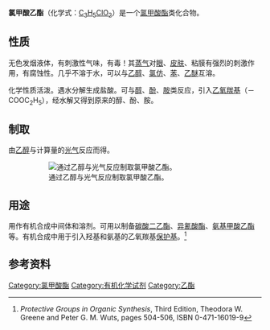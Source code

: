 {{Chembox
| NameEn = Ethyl Chloroformate
|Reference=<ref>''[[Merck_Index|Merck Index]]'', 11th Edition, '''3742'''.</ref>
|ImageFile=Ethyl chloroformiate.svg
|ImageSize=120px
|IUPACName=
|OtherNames=氯碳酸乙酯；氯烷酸乙酯；氯蚁酸乙酯；乙基氯甲酸酯；氯碳酸乙酯
|Section1={{Chembox Identifiers
| CASNo = 541-41-3 
| CASNo_Ref = {{cascite|correct|CAS}}
|  PubChem = 10928
|  SMILES = CCOC(=O)Cl
|  ChemSpiderID_Ref  = {{chemspidercite|correct|chemspider}}|  ChemSpiderID  =  10465
|  InChI  =  1/C3H5ClO2/c1-2-6-3(4)5/h2H2,1H3
|  InChIKey  =  RIFGWPKJUGCATF-UHFFFAOYAX
|  StdInChI_Ref  = {{stdinchicite|correct|chemspider}}|  StdInChI  =  1S/C3H5ClO2/c1-2-6-3(4)5/h2H2,1H3
|  StdInChIKey_Ref  = {{stdinchicite|correct|chemspider}}|  StdInChIKey  =  RIFGWPKJUGCATF-UHFFFAOYSA-N
}}
|Section2={{Chembox Properties
|  Formula=C<sub>3</sub>H<sub>5</sub>ClO<sub>2</sub>
|  MolarMass=108.52 
|  Appearance=无色液体
|  Density=1.14 g/cm<sup>3</sup> (20°C)
|  MeltingPt=−80.6 °C
|  BoilingPt=93–95 °C
|  Solubility=分解
|  VaporPressure = 54 hPa (20 °C)
  }}
|Section3={{Chembox Hazards
|  EUHazardSymbol = {{Chembox EUHazardSymbol|F|T+}}
|  FlashPt=
|  Autoignition=
|  RPhrases = {{R11}}, {{R26}}, {{R21/22}}, {{R34}}
|  SPhrases = {{S1/2}}, {{S26}}, {{S16}}, {{S28}}, {{S33}}, {{S36/37/39}}, {{S45}}
|  LD50 = 240 mg/kg (大鼠经口)
  }}
}}

'''氯甲酸乙酯'''（化学式：[[C3H5ClO2|C<sub>3</sub>H<sub>5</sub>ClO<sub>2</sub>]]）是一个[[氯甲酸酯|氯甲酸酯]]类化合物。

==性质==
无色发烟液体，有刺激性气味，有毒！其[[蒸气|蒸气]]对[[眼|眼]]、[[皮肤|皮肤]]、粘膜有强烈的刺激作用，有腐蚀性。几乎不溶于水，可以与[[乙醇|乙醇]]、[[氯仿|氯仿]]、[[苯|苯]]、[[乙醚|乙醚]]互溶。

化学性质活泼。遇水分解生成盐酸。可与[[醇|醇]]、[[酚|酚]]、[[胺|胺]]类反应，引入[[乙氧羰基|乙氧羰基]]（－COOC<sub>2</sub>H<sub>5</sub>），经水解又得到原来的醇、酚、胺。

==制取==
由[[乙醇|乙醇]]与计算量的[[光气|光气]]反应而得。

:[[File:Synthesis_Ethylchloroformiate_A.svg|通过乙醇与光气反应制取氯甲酸乙酯。]]

==用途==
用作有机合成中间体和溶剂。可用以制备[[碳酸二乙酯|碳酸二乙酯]]、[[异氰酸酯|异氰酸酯]]、[[氨基甲酸乙酯|氨基甲酸乙酯]]等。有机合成中用于引入羟基和氨基的乙氧羰基[[保护基|保护基]]。<ref>''Protective Groups in Organic Synthesis'', Third Edition, Theodora W. Greene and Peter G. M. Wuts, pages 504-506, ISBN 0-471-16019-9</ref>

==参考资料==
{{reflist}}

[[Category:氯甲酸酯|Category:氯甲酸酯]]
[[Category:有机化学试剂|Category:有机化学试剂]]
[[Category:乙酯|Category:乙酯]]